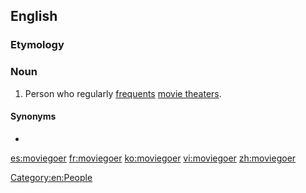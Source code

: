 {{also|movie-goer}}
==English==

===Etymology===
{{compound|movie|goer|lang=en}}

===Noun===
{{wikipedia}}
{{en-noun}}

# Person who regularly [[frequent#Verb|frequents]] [[movie theater]]s.

====Synonyms====
* {{l|en|filmgoer}}

[[Category:en:People]]

[[es:moviegoer]]
[[fr:moviegoer]]
[[ko:moviegoer]]
[[vi:moviegoer]]
[[zh:moviegoer]]